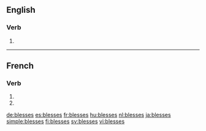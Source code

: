 {{also|blessés}}
==English==

===Verb===
{{head|en}}

# {{en-third-person singular of|bless}}

----

==French==

===Verb===
{{fr-verb-form}}

# {{conjugation of|blesser||2|s|pres|ind|lang=fr}}
# {{conjugation of|blesser||2|s|pres|sub|lang=fr}}

[[de:blesses]]
[[es:blesses]]
[[fr:blesses]]
[[hu:blesses]]
[[nl:blesses]]
[[ja:blesses]]
[[simple:blesses]]
[[fi:blesses]]
[[sv:blesses]]
[[vi:blesses]]